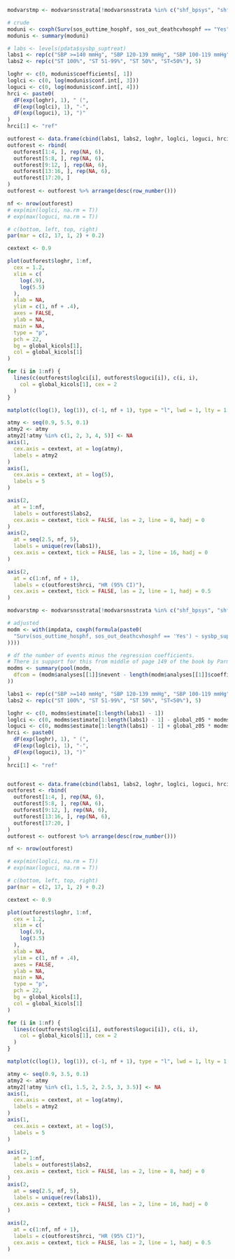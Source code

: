 ```r

modvarstmp <- modvarsnsstrata[!modvarsnsstrata %in% c("shf_bpsys", "shf_ras", "hf_bbl", "shf_mra")]

# crude
moduni <- coxph(Surv(sos_outtime_hosphf, sos_out_deathcvhosphf == "Yes") ~ sysbp_suptreat, data = pdata)
modunis <- summary(moduni)

# labs <- levels(pdata$sysbp_suptreat)
labs1 <- rep(c("SBP >=140 mmHg", "SBP 120-139 mmHg", "SBP 100-119 mmHg", "SBP 90-99 mmHg", "SBP <90 mmHg"), each = 4)
labs2 <- rep(c("ST 100%", "ST 51-99%", "ST 50%", "ST<50%"), 5)

loghr <- c(0, modunis$coefficients[, 1])
loglci <- c(0, log(modunis$conf.int[, 3]))
loguci <- c(0, log(modunis$conf.int[, 4]))
hrci <- paste0(
  dF(exp(loghr), 1), " (",
  dF(exp(loglci), 1), "-",
  dF(exp(loguci), 1), ")"
)
hrci[1] <- "ref"

outforest <- data.frame(cbind(labs1, labs2, loghr, loglci, loguci, hrci))
outforest <- rbind(
  outforest[1:4, ], rep(NA, 6),
  outforest[5:8, ], rep(NA, 6),
  outforest[9:12, ], rep(NA, 6),
  outforest[13:16, ], rep(NA, 6),
  outforest[17:20, ]
)
outforest <- outforest %>% arrange(desc(row_number()))

nf <- nrow(outforest)
# exp(min(loglci, na.rm = T))
# exp(max(loguci, na.rm = T))

# c(bottom, left, top, right)
par(mar = c(2, 17, 1, 2) + 0.2)

cextext <- 0.9

plot(outforest$loghr, 1:nf,
  cex = 1.2,
  xlim = c(
    log(.9),
    log(5.5)
  ),
  xlab = NA,
  ylim = c(1, nf + .4),
  axes = FALSE,
  ylab = NA,
  main = NA,
  type = "p",
  pch = 22,
  bg = global_kicols[1],
  col = global_kicols[1]
)

for (i in 1:nf) {
  lines(c(outforest$loglci[i], outforest$loguci[i]), c(i, i),
    col = global_kicols[1], cex = 2
  )
}

matplot(c(log(1), log(1)), c(-1, nf + 1), type = "l", lwd = 1, lty = 1, add = TRUE, col = 1)

atmy <- seq(0.9, 5.5, 0.1)
atmy2 <- atmy
atmy2[!atmy %in% c(1, 2, 3, 4, 5)] <- NA
axis(1,
  cex.axis = cextext, at = log(atmy),
  labels = atmy2
)
axis(1,
  cex.axis = cextext, at = log(5),
  labels = 5
)

axis(2,
  at = 1:nf,
  labels = outforest$labs2,
  cex.axis = cextext, tick = FALSE, las = 2, line = 8, hadj = 0
)
axis(2,
  at = seq(2.5, nf, 5),
  labels = unique(rev(labs1)),
  cex.axis = cextext, tick = FALSE, las = 2, line = 16, hadj = 0
)

axis(2,
  at = c(1:nf, nf + 1),
  labels = c(outforest$hrci, "HR (95% CI)"),
  cex.axis = cextext, tick = FALSE, las = 2, line = 1, hadj = 0.5
)
```

```r

modvarstmp <- modvarsnsstrata[!modvarsnsstrata %in% c("shf_bpsys", "shf_ras", "hf_bbl", "shf_mra")]

# adjusted
modm <- with(impdata, coxph(formula(paste0(
  "Surv(sos_outtime_hosphf, sos_out_deathcvhosphf == 'Yes') ~ sysbp_suptreat + ", paste(modvarstmp, collapse = " + ")
))))

# df the number of events minus the regression coefficients.
# There is support for this from middle of page 149 of the book by Parmer & Machin (ISBN 0471936405)
modms <- summary(pool(modm,
  dfcom = (modm$analyses[[1]]$nevent - length(modm$analyses[[1]]$coefficients))
))

labs1 <- rep(c("SBP >=140 mmHg", "SBP 120-139 mmHg", "SBP 100-119 mmHg", "SBP 90-99 mmHg", "SBP <90 mmHg"), each = 4)
labs2 <- rep(c("ST 100%", "ST 51-99%", "ST 50%", "ST<50%"), 5)

loghr <- c(0, modms$estimate[1:length(labs1) - 1])
loglci <- c(0, modms$estimate[1:length(labs1) - 1] - global_z05 * modms$std.error[1:length(labs1) - 1])
loguci <- c(0, modms$estimate[1:length(labs1) - 1] + global_z05 * modms$std.error[1:length(labs1) - 1])
hrci <- paste0(
  dF(exp(loghr), 1), " (",
  dF(exp(loglci), 1), "-",
  dF(exp(loguci), 1), ")"
)
hrci[1] <- "ref"


outforest <- data.frame(cbind(labs1, labs2, loghr, loglci, loguci, hrci))
outforest <- rbind(
  outforest[1:4, ], rep(NA, 6),
  outforest[5:8, ], rep(NA, 6),
  outforest[9:12, ], rep(NA, 6),
  outforest[13:16, ], rep(NA, 6),
  outforest[17:20, ]
)
outforest <- outforest %>% arrange(desc(row_number()))

nf <- nrow(outforest)

# exp(min(loglci, na.rm = T))
# exp(max(loguci, na.rm = T))

# c(bottom, left, top, right)
par(mar = c(2, 17, 1, 2) + 0.2)

cextext <- 0.9

plot(outforest$loghr, 1:nf,
  cex = 1.2,
  xlim = c(
    log(.9),
    log(3.5)
  ),
  xlab = NA,
  ylim = c(1, nf + .4),
  axes = FALSE,
  ylab = NA,
  main = NA,
  type = "p",
  pch = 22,
  bg = global_kicols[1],
  col = global_kicols[1]
)

for (i in 1:nf) {
  lines(c(outforest$loglci[i], outforest$loguci[i]), c(i, i),
    col = global_kicols[1], cex = 2
  )
}

matplot(c(log(1), log(1)), c(-1, nf + 1), type = "l", lwd = 1, lty = 1, add = TRUE, col = 1)

atmy <- seq(0.9, 3.5, 0.1)
atmy2 <- atmy
atmy2[!atmy %in% c(1, 1.5, 2, 2.5, 3, 3.5)] <- NA
axis(1,
  cex.axis = cextext, at = log(atmy),
  labels = atmy2
)
axis(1,
  cex.axis = cextext, at = log(5),
  labels = 5
)

axis(2,
  at = 1:nf,
  labels = outforest$labs2,
  cex.axis = cextext, tick = FALSE, las = 2, line = 8, hadj = 0
)
axis(2,
  at = seq(2.5, nf, 5),
  labels = unique(rev(labs1)),
  cex.axis = cextext, tick = FALSE, las = 2, line = 16, hadj = 0
)

axis(2,
  at = c(1:nf, nf + 1),
  labels = c(outforest$hrci, "HR (95% CI)"),
  cex.axis = cextext, tick = FALSE, las = 2, line = 1, hadj = 0.5
)
```
